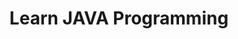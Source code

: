 ---
title: "Learn JAVA Programming"
publishedAt: "2025-01-01"
images:
  - "/images/projects/project-01/video-01.mp4"
---